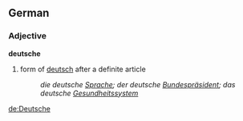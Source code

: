 ==German==
===Adjective===
'''deutsche'''

#form of [[deutsch]] after a definite article
#:''die deutsche [[Sprache]]; der deutsche [[Bundespräsident]]; das deutsche [[Gesundheitssystem]]''

[[de:Deutsche]]